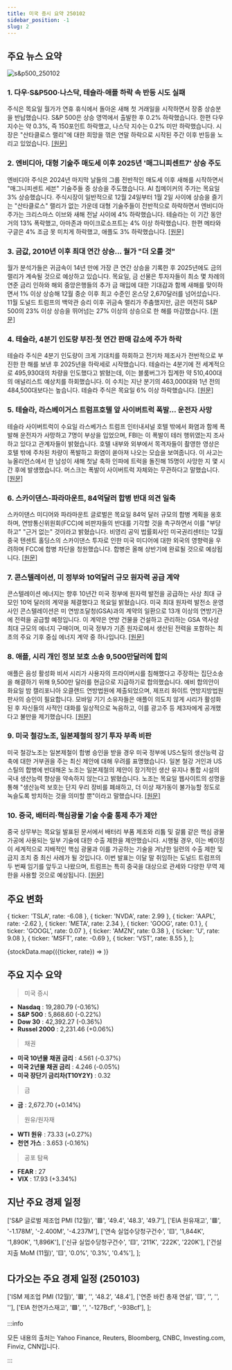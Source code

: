 ```yaml
---
title: 미국 증시 요약 250102
sidebar_position: -1
slug: 2
---
```


## 주요 뉴스 요약

![s&p500_250102](/map/250102.png)

### 1. **다우·S&P500·나스닥, 테슬라·애플 하락 속 반등 시도 실패**

주식은 목요일 월가가 연휴 휴식에서 돌아온 새해 첫 거래일을 시작하면서 장중 상승분을 반납했습니다. S&P 500은 상승 영역에서 출발한 후 0.2% 하락했습니다. 한편 다우 지수는 약 0.3%, 즉 150포인트 하락했고, 나스닥 지수는 0.2% 미만 하락했습니다. 시장은 "산타클로스 랠리"에 대한 희망을 꺾은 연말 하락으로 시작된 주간 이후 반등을 노리고 있었습니다. [[원문]](https://finance.yahoo.com/news/live/stock-market-today-dow-sp-500-nasdaq-fall-as-comeback-bid-falters-and-tesla-apple-slide-143120425.html)

### 2. **엔비디아, 대형 기술주 매도세 이후 2025년 '매그니피센트7' 상승 주도**

엔비디아 주식은 2024년 마지막 날들의 그룹 전반적인 매도세 이후 새해를 시작하면서 "매그니피센트 세븐" 기술주들 중 상승을 주도했습니다. AI 칩메이커의 주가는 목요일 3% 상승했습니다. 주식시장이 일반적으로 12월 24일부터 1월 2일 사이에 상승을 즐기는 "산타클로스" 랠리가 없는 가운데 대형 기술주들이 전반적으로 하락하면서 엔비디아 주가는 크리스마스 이브와 새해 전날 사이에 4% 하락했습니다. 테슬라는 이 기간 동안 거의 13% 폭락했고, 아마존과 마이크로소프트는 4% 이상 하락했습니다. 한편 메타와 구글은 4% 조금 못 미치게 하락했고, 애플도 3% 하락했습니다. [[원문]](https://finance.yahoo.com/news/nvidia-stock-leads-magnificent-7-gains-to-start-2025-after-megacap-tech-sell-off-173433609.html)

### 3. **금값, 2010년 이후 최대 연간 상승... 월가 "더 오를 것"**

월가 분석가들은 귀금속이 14년 만에 가장 큰 연간 상승을 기록한 후 2025년에도 금의 랠리가 계속될 것으로 예상하고 있습니다. 목요일, 금 선물은 투자자들이 최소 몇 차례의 연준 금리 인하와 해외 중앙은행들의 추가 금 매입에 대한 기대감과 함께 새해를 맞이하면서 1% 이상 상승해 12월 중순 이후 최고 수준인 온스당 2,670달러를 넘어섰습니다. 11월 도널드 트럼프의 백악관 승리 이후 귀금속 랠리가 주춤했지만, 금은 여전히 S&P 500의 23% 이상 상승을 뛰어넘는 27% 이상의 상승으로 한 해를 마감했습니다. [[원문]](https://finance.yahoo.com/news/gold-just-saw-its-biggest-yearly-gain-since-2010--heres-why-wall-street-says-prices-will-go-even-higher-193722720.html)

### 4. **테슬라, 4분기 인도량 부진·첫 연간 판매 감소에 주가 하락**

테슬라 주식은 4분기 인도량이 크게 기대치를 하회하고 전기차 제조사가 전반적으로 부진한 한 해를 보낸 후 2025년을 하락세로 시작했습니다. 테슬라는 4분기에 전 세계적으로 495,930대의 차량을 인도했다고 밝혔는데, 이는 블룸버그가 집계한 약 510,400대의 애널리스트 예상치를 하회했습니다. 이 수치는 지난 분기의 463,000대와 1년 전의 484,500대보다는 높습니다. 테슬라 주식은 목요일 6% 이상 하락했습니다. [[원문]](https://finance.yahoo.com/news/tesla-stock-slides-after-q4-delivery-miss-first-yearly-sales-decline-210637333.html)

### 5. **테슬라, 라스베이거스 트럼프호텔 앞 사이버트럭 폭발... 운전자 사망**

테슬라 사이버트럭이 수요일 라스베가스 트럼프 인터내셔널 호텔 밖에서 화염과 함께 폭발해 운전자가 사망하고 7명이 부상을 입었으며, FBI는 이 폭발이 테러 행위였는지 조사하고 있다고 관계자들이 밝혔습니다. 호텔 내부와 외부에서 목격자들이 촬영한 영상은 호텔 밖에 주차된 차량이 폭발하고 화염이 쏟아져 나오는 모습을 보여줍니다. 이 사고는 뉴올리언스에서 한 남성이 새해 첫날 축하 인파에 트럭을 돌진해 15명이 사망한 지 몇 시간 후에 발생했습니다. 머스크는 폭발이 사이버트럭 자체와는 무관하다고 말했습니다. [[원문]](https://www.reuters.com/business/autos-transportation/musk-says-tesla-investigating-cybertruck-fire-las-vegas-2025-01-01/)

### 6. **스카이댄스-파라마운트, 84억달러 합병 반대 의견 일축**

스카이댄스 미디어와 파라마운트 글로벌은 목요일 84억 달러 규모의 합병 계획을 옹호하며, 연방통신위원회(FCC)에 비판자들의 반대를 기각할 것을 촉구하면서 이를 "부당하고" "근거 없는" 것이라고 밝혔습니다. 비영리 공익 법률회사인 미국권리센터는 12월 중국 텐센트 홀딩스의 스카이댄스 투자로 인한 미국 미디어에 대한 외국의 영향력을 우려하며 FCC에 합병 차단을 청원했습니다. 합병은 올해 상반기에 완료될 것으로 예상됩니다. [[원문]](https://www.reuters.com/markets/deals/skydance-paramount-dismiss-objections-planned-84-bln-merger-2025-01-03/)

### 7. **콘스텔레이션, 미 정부와 10억달러 규모 원자력 공급 계약**

콘스텔레이션 에너지는 향후 10년간 미국 정부에 원자력 발전을 공급하는 사상 최대 규모인 10억 달러의 계약을 체결했다고 목요일 밝혔습니다. 미국 최대 원자력 발전소 운영사인 콘스텔레이션은 미 연방조달청(GSA)과의 계약의 일환으로 13개 이상의 연방기관에 전력을 공급할 예정입니다. 이 계약은 연방 건물을 건설하고 관리하는 GSA 역사상 최대 규모의 에너지 구매이며, 미국 정부가 기존 원자로에서 생산된 전력을 포함하는 최초의 주요 기후 중심 에너지 계약 중 하나입니다. [[원문]](https://www.reuters.com/business/energy/constellation-secures-1-bln-contracts-supply-us-government-with-nuclear-power-2025-01-02/)

### 8. **애플, 시리 개인 정보 보호 소송 9,500만달러에 합의**

애플은 음성 활성화 비서 시리가 사용자의 프라이버시를 침해했다고 주장하는 집단소송을 해결하기 위해 9,500만 달러를 현금으로 지급하기로 합의했습니다. 예비 합의안이 화요일 밤 캘리포니아 오클랜드 연방법원에 제출되었으며, 제프리 화이트 연방지방법원 판사의 승인이 필요합니다. 모바일 기기 소유자들은 애플이 의도치 않게 시리가 활성화된 후 자신들의 사적인 대화를 일상적으로 녹음하고, 이를 광고주 등 제3자에게 공개했다고 불만을 제기했습니다. [[원문]](https://www.reuters.com/legal/apple-pay-95-million-settle-siri-privacy-lawsuit-2025-01-02/)

### 9. **미국 철강노조, 일본제철의 장기 투자 부족 비판**

미국 철강노조는 일본제철이 합병 승인을 받을 경우 미국 정부에 US스틸의 생산능력 감축에 대한 거부권을 주는 최신 제안에 대해 우려를 표명했습니다. 일본 철강 거인과 US스틸의 합병에 반대해온 노조는 일본제철의 제안이 장기적인 생산 유지나 통합 시설의 국내 생산능력 향상을 약속하지 않는다고 밝혔습니다. 노조는 목요일 웹사이트의 성명을 통해 "생산능력 보호는 단지 우리 장비를 폐쇄하고, 더 이상 재가동이 불가능할 정도로 녹슬도록 방치하는 것을 의미할 뿐"이라고 말했습니다. [[원문]](https://www.reuters.com/markets/deals/steelworkers-union-criticizes-nippon-steels-proposal-lack-long-term-commitment-2025-01-02/)

### 10. **중국, 배터리·핵심광물 기술 수출 통제 추가 제안**

중국 상무부는 목요일 발표된 문서에서 배터리 부품 제조와 리튬 및 갈륨 같은 핵심 광물 가공에 사용되는 일부 기술에 대한 수출 제한을 제안했습니다. 시행될 경우, 이는 베이징이 세계적으로 지배적인 핵심 광물과 이를 가공하는 기술을 겨냥한 일련의 수출 제한 및 금지 조치 중 최신 사례가 될 것입니다. 이번 발표는 이달 말 취임하는 도널드 트럼프의 두 번째 임기를 앞두고 나왔으며, 트럼프는 특히 중국을 대상으로 관세와 다양한 무역 제한을 사용할 것으로 예상됩니다. [[원문]](https://www.reuters.com/technology/china-proposes-further-export-curbs-battery-critical-minerals-tech-2025-01-02/)

## 주요 변화

  { ticker: 'TSLA', rate: -6.08 },
  { ticker: 'NVDA', rate: 2.99 },
  { ticker: 'AAPL', rate: -2.62 },
  { ticker: 'META', rate: 2.34 },
  { ticker: 'GOOG', rate: 0.1 },
  { ticker: 'GOOGL', rate: 0.07 },
  { ticker: 'AMZN', rate: 0.38 },
  { ticker: 'U', rate: 9.08 },
  { ticker: 'MSFT', rate: -0.69 },
  { ticker: 'VST', rate: 8.55 },
];

{stockData.map(({ticker, rate}) => <StockCardMini key={ticker} ticker={ticker} rate={rate}></StockCardMini>)}

## 주요 지수 요약

> 미국 증시

- **Nasdaq** : 19,280.79 (-0.16%)
- **S&P 500** : 5,868.60 (-0.22%)
- **Dow 30** : 42,392.27 (-0.36%)
- **Russel 2000** : 2,231.46 (+0.06%)

> 채권

- **미국 10년물 채권 금리** : 4.561 (-0.37%)
- **미국 2년물 채권 금리** : 4.246 (-0.05%)
- **미국 장단기 금리차(T10Y2Y)** : 0.32

> 금

- **금** : 2,672.70 (+0.14%)

> 원유/원자재

- **WTI 원유** : 73.33 (+0.27%)
- **천연 가스** : 3.653 (-0.16%)

> 공포 탐욕

- **FEAR** : 27
- **VIX** : 17.93 (+3.34%)

## 지난 주요 경제 일정

  ['S&P 글로벌 제조업 PMI (12월)', '🟥', '49.4', '48.3', '49.7'],
  ['EIA 원유재고', '🟥', '-1.178M', '-2.400M', '-4.237M'],
  ['연속 실업수당청구건수', '🟨', '1,844K', '1,890K', '1,896K'],
  ['신규 실업수당청구건수', '🟨', '211K', '222K', '220K'],
  ['건설 지출 MoM (11월)', '🟨', '0.0%', '0.3%', '0.4%'],
];

<EconomicCalendar data={eventsData} />

## 다가오는 주요 경제 일정 (250103)

  ['ISM 제조업 PMI (12월)', '🟥', '', '48.2', '48.4'],
  ['연준 바킨 총재 연설', '🟨', '', '', ''],
  ['EIA 천연가스재고', '🟩', '', '-127Bcf', '-93Bcf'],
];

<EconomicCalendar data={nextEventsData} />

:::info

모든 내용의 출처는 Yahoo Finance, Reuters, Bloomberg, CNBC, Investing.com, Finviz, CNN입니다.

:::
